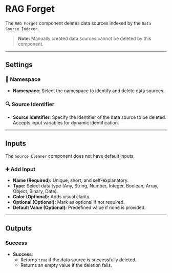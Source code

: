 # RAG Forget

The `RAG Forget` component deletes data sources indexed by the `Data Source Indexer`.

> **Note:** Manually created data sources cannot be deleted by this component.

<Arcade src="https://demo.arcade.software/JjTexW59LqsY5BfGNEEM?embed&embed_mobile=tab&embed_desktop=inline&show_copy_link=true" title="RAG Forget | SmythOS" />

---

## Settings

### 📂 Namespace

- **Namespace**: Select the namespace to identify and delete data sources.

### 🔍 Source Identifier

- **Source Identifier**: Specify the identifier of the data source to be deleted. Accepts input variables for dynamic identification.

---

## Inputs

The `Source Cleaner` component does not have default inputs.

### ➕ Add Input

- **Name (Required):** Unique, short, and self-explanatory.
- **Type:** Select data type (Any, String, Number, Integer, Boolean, Array, Object, Binary, Date).
- **Color (Optional):** Adds visual clarity.
- **Optional (Optional):** Mark as optional if not required.
- **Default Value (Optional):** Predefined value if none is provided.

---

## Outputs

### Success

- **Success**: 
  - Returns `true` if the data source is successfully deleted.
  - Returns an empty value if the deletion fails.